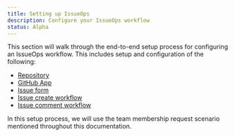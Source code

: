 ```yaml
---
title: Setting up IssueOps
description: Configure your IssueOps workflow
status: Alpha
---
```



This section will walk through the end-to-end setup process for configuring an
IssueOps workflow. This includes setup and configuration of the following:

- [Repository](/setup/repository)
- [GitHub App](/setup/github-app)
- [Issue form](/setup/issue-form)
- [Issue create workflow](/setup/issue-create-workflow)
- [Issue comment workflow](/setup/issue-comment-workflow)

In this setup process, we will use the team membership request scenario
mentioned throughout this documentation.
